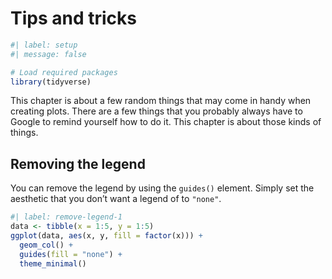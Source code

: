 # Tips and tricks

```r
#| label: setup
#| message: false

# Load required packages
library(tidyverse)
```

This chapter is about a few random things that may come in handy when creating plots. There are a few things that you probably always have to Google to remind yourself how to do it. This chapter is about those kinds of things.

## Removing the legend

You can remove the legend by using the `guides()` element. Simply set the aesthetic that you don't want a legend of to `"none"`.

```r
#| label: remove-legend-1
data <- tibble(x = 1:5, y = 1:5)
ggplot(data, aes(x, y, fill = factor(x))) +
  geom_col() +
  guides(fill = "none") +
  theme_minimal()
```
